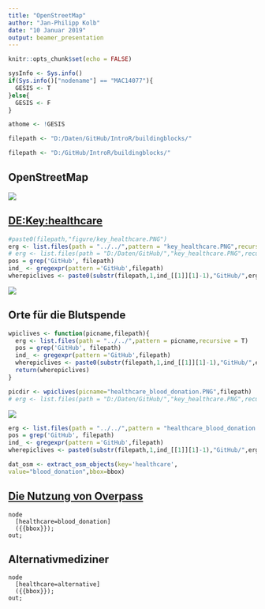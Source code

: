 ```yaml
---
title: "OpenStreetMap"
author: "Jan-Philipp Kolb"
date: "10 Januar 2019"
output: beamer_presentation
---
```


```r
knitr::opts_chunk$set(echo = FALSE)
```

```r
sysInfo <- Sys.info()
if(Sys.info()["nodename"] == "MAC14077"){
  GESIS <- T
}else{
  GESIS <- F
}

athome <- !GESIS
```


```r
filepath <- "D:/Daten/GitHub/IntroR/buildingblocks/"
```

```r
filepath <- "D:/GitHub/IntroR/buildingblocks/"
```


## OpenStreetMap

![](`r paste0(filepath,"figure/Openstreetmap_logo.svg.png")`)

<!--
OpenStreetMap + medicine

https://journals.plos.org/plosmedicine/article/figure?id=10.1371/journal.pmed.1002460.g001

OpenStreetMap + geohealth

http://jiscg3.blogspot.com/2011/08/open-geo-health-workshop.html
-->

## [DE:Key:healthcare](https://wiki.openstreetmap.org/wiki/DE:Key:healthcare)

```r
#paste0(filepath,"figure/key_healthcare.PNG")
erg <- list.files(path = "../../",pattern = "key_healthcare.PNG",recursive = T)
# erg <- list.files(path = "D:/Daten/GitHub/","key_healthcare.PNG",recursive = T)
pos = grep('GitHub', filepath)
ind_ <- gregexpr(pattern ='GitHub',filepath)
wherepiclives <- paste0(substr(filepath,1,ind_[[1]][1]-1),"GitHub/",erg)
```

<!--
-->

![](`r paste0(filepath,"figure/key_healthcare.PNG")`)






## Orte für die Blutspende

```r

wpiclives <- function(picname,filepath){
  erg <- list.files(path = "../../",pattern = picname,recursive = T)
  pos = grep('GitHub', filepath)
  ind_ <- gregexpr(pattern ='GitHub',filepath)
  wherepiclives <- paste0(substr(filepath,1,ind_[[1]][1]-1),"GitHub/",erg)
  return(wherepiclives)
}

picdir <- wpiclives(picname="healthcare_blood_donation.PNG",filepath)
# erg <- list.files(path = "D:/Daten/GitHub/","key_healthcare.PNG",recursive = T)
```

![](`r paste0(filepath,"figure/healthcare_blood_donation.PNG")`)



```r
erg <- list.files(path = "../../",pattern = "healthcare_blood_donation.PNG",recursive = T)
pos = grep('GitHub', filepath)
ind_ <- gregexpr(pattern ='GitHub',filepath)
wherepiclives <- paste0(substr(filepath,1,ind_[[1]][1]-1),"GitHub/",erg)
```


```r
dat_osm <- extract_osm_objects(key='healthcare',
value="blood_donation",bbox=bbox)
```

## [Die Nutzung von Overpass](https://overpass-turbo.eu/)

```
node
  [healthcare=blood_donation]
  ({{bbox}});
out;
```

## Alternativmediziner

```
node
  [healthcare=alternative]
  ({{bbox}});
out;
```



<!--
https://twitter.com/coraloha/status/1068326799086510080

https://github.com/tim-salabim/mvl/blob/master/logo_script.R#L35

http://www.soest.hawaii.edu/wessel/gshhg/


https://github.com/jmlondon/ptolemy
https://github.com/hypertidy/ceramic
https://github.com/mdsumner/tasmapr/blob/master/README.md
https://atriplex.info/blog/

-->
